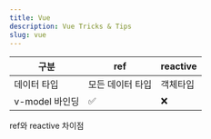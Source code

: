 ```yaml
---
title: Vue
description: Vue Tricks & Tips
slug: vue
---
```


| 구분           | ref             | reactive |
| -------------- | --------------- | -------- |
| 데이터 타입    | 모든 데이터 타입 | 객체타입 |
| v-model 바인딩 | ✅              | ❌      |

ref와 reactive 차이점
